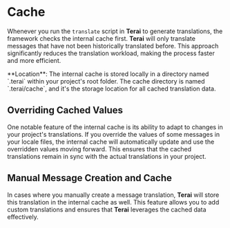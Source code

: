 
# Cache

Whenever you run the `translate` script in **Terai** to generate translations,
the framework checks the internal cache first. **Terai** will only translate
messages that have not been historically translated before. This approach
significantly reduces the translation workload, making the process faster and
more efficient.

<Callout type='info' emoji='ℹ️'>
  **Location**: The internal cache is stored locally in a directory named
  `.terai` within your project's root folder. The cache directory is named
  `.terai/cache`, and it's the storage location for all cached translation data.
</Callout>

## Overriding Cached Values

One notable feature of the internal cache is its ability to adapt to changes in
your project's translations. If you override the values of some messages in your
locale files, the internal cache will automatically update and use the
overridden values moving forward. This ensures that the cached translations
remain in sync with the actual translations in your project.

## Manual Message Creation and Cache

In cases where you manually create a message translation, **Terai** will store
this translation in the internal cache as well. This feature allows you to add
custom translations and ensures that **Terai** leverages the cached data
effectively.
